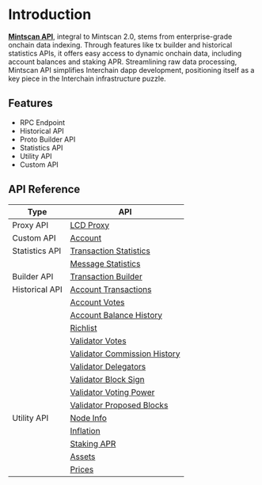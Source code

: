 # Introduction

**[Mintscan API](https://api.mintscan.io)**, integral to Mintscan 2.0, stems from enterprise-grade onchain data indexing. Through features like tx builder and historical statistics APIs, it offers easy access to dynamic onchain data, including account balances and staking APR. Streamlining raw data processing, Mintscan API simplifies Interchain dapp development, positioning itself as a key piece in the Interchain infrastructure puzzle.

## Features

- RPC Endpoint
- Historical API
- Proto Builder API
- Statistics API
- Utility API
- Custom API

## API Reference

| Type           | API                                                                                         |
| -------------- | ------------------------------------------------------------------------------------------- |
| Proxy API      | [LCD Proxy](/apis/reference/proxy/lcd)                                                      |
| Custom API     | [Account](/apis/reference/custom/account)                                                   |
| Statistics API | [Transaction Statistics](/apis/reference/statistics/transactions)                           |
|                | [Message Statistics](/apis/reference/statistics/messages)                                   |
| Builder API    | [Transaction Builder](/apis/reference/builder/tx-builder/build)                             |
| Historical API | [Account Transactions](/apis/reference/historical/account/account-transactions)             |
|                | [Account Votes](/apis/reference/historical/account/account-votes)                           |
|                | [Account Balance History](/apis/reference/historical/account/account-balances)              |
|                | [Richlist](/apis/reference/historical/account/account-richlist)                             |
|                | [Validator Votes](/apis/reference/historical/validator/validator-votes)                     |
|                | [Validator Commission History](/apis/reference/historical/validator/validator-commissions)  |
|                | [Validator Delegators](/apis/reference/historical/validator/validator-delegators)           |
|                | [Validator Block Sign](/apis/reference/historical/validator/validator-block-sign)           |
|                | [Validator Voting Power](/apis/reference/historical/validator/validator-power-events)       |
|                | [Validator Proposed Blocks](/apis/reference/historical/validator/validator-proposed-blocks) |
| Utility API    | [Node Info](/apis/reference/utilities/node-info)                                            |
|                | [Inflation](/apis/reference/utilities/inflation)                                            |
|                | [Staking APR](/apis/reference/utilities/staking-apr)                                        |
|                | [Assets](/apis/reference/utilities/assets)                                                  |
|                | [Prices](/apis/reference/utilities/prices)                                                  |
